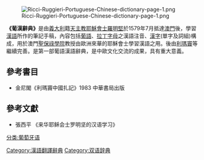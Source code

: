 [[File:Ricci-Ruggieri-Portuguese-Chinese-dictionary-page-1.png|thumb]]

'''《葡漢辭典》'''是由[[義大利|義大利]]籍[[天主教|天主教]][[耶穌會士|耶穌會士]][[羅明堅|羅明堅]]於1579年7月抵達[[澳門|澳門]]後，學習[[漢語|漢語]]所作的筆記手稿，內容包括[[葡語|葡語]]、[[拉丁字母|拉丁字母]]之漢語注音、[[漢字|漢字]](單字及詞組)構成，用於澳門[[聖保祿學院|聖保祿學院]]教授由歐洲來華的耶穌會士學習漢語之用。後由[[利瑪竇|利瑪竇]]等繼續完善。是第一部葡語漢語辭典，是中歐文化交流的成果，具有重大意義。

==參考書目==
*  金尼閣《利瑪竇中國扎記》1983 中華書局出版

==參考文獻== 
* 張西平 《来华耶稣会士罗明坚的汉语学习》

[[Category:漢語翻譯辭典|Category:漢語翻譯辭典]]
[[Category:双语辞典|Category:双语辞典]]
[[分类:葡萄牙语|分类:葡萄牙语]]